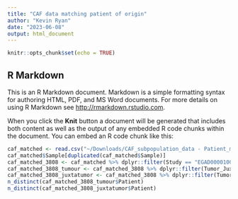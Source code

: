 ```yaml
---
title: "CAF data matching patient of origin"
author: "Kevin Ryan"
date: "2023-06-08"
output: html_document
---
```


```r
knitr::opts_chunk$set(echo = TRUE)
```

## R Markdown

This is an R Markdown document. Markdown is a simple formatting syntax for authoring HTML, PDF, and MS Word documents. For more details on using R Markdown see <http://rmarkdown.rstudio.com>.

When you click the **Knit** button a document will be generated that includes both content as well as the output of any embedded R code chunks within the document. You can embed an R code chunk like this:

```r
caf_matched <- read.csv("~/Downloads/CAF_subpopulation_data - Patient_matching (1).csv")
caf_matched$Sample[duplicated(caf_matched$Sample)]
caf_matched_3808 <- caf_matched %>% dplyr::filter(Study == "EGAD00001003808")
caf_matched_3808_tumour <- caf_matched_3808 %>% dplyr::filter(Tumor_JuxtaTumor == "tumor")
caf_matched_3808_juxtatumor <- caf_matched_3808 %>% dplyr::filter(Tumor_JuxtaTumor == "juxtatumor")
n_distinct(caf_matched_3808_tumour$Patient)
n_distinct(caf_matched_3808_juxtatumor$Patient)
```


